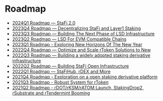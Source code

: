 # Roadmap
- [2024Q1 Roadmap — StaFi 2.0](https://medium.com/stafi/2024q1-roadmap-stafi-2-0-54ba4824270a)
- [2023Q4 Roadmap — Decentralizing StaFi and Layer1 Staking](https://medium.com/stafi/2023q4-roadmap-decentralizing-stafi-and-layer1-staking-89cf75d6a349)
- [2023Q3 Roadmap — Building The Next Phase of LSD Infrastructure](https://medium.com/stafi/2023q3-roadmap-building-the-next-phase-of-lsd-infrastructure-de9d885aa1a9)
- [2023Q2 Roadmap — LSD For EVM Compatible Chains](https://medium.com/stafi/2023q2-roadmap-lsd-for-evm-compatible-chains-862afe24be79)
- [2023Q1 Roadmap - Exploring New Horizons Of The New Year](https://medium.com/stafi/2023q1-roadmap-exploring-new-horizons-of-the-new-year-b8d0e51a5ad3)
- [2022Q4 Roadmap — Optimize and Scale rToken Solutions to New](https://medium.com/stafi/2022q4-roadmap-optimize-and-scale-rtoken-solutions-to-new-91605f3770d1)
- [2022Q3 Roadmap — Building a widely adopted staking derivative infrastructure](https://medium.com/stafi/2022q3-roadmap-building-a-widely-adopted-staking-derivative-infrastructure-edbfe83f5360)
- [2022Q2 Roadmap — Building StaFi Open Infrastructure](https://medium.com/stafi/2022-q2-roadmap-building-stafi-open-infrastructure-1b98fa8a3a19)
- [2022Q1 Roadmap — StaFiHub, rDEX and More](https://medium.com/stafi/stafi-2022-q1-roadmap-stafihub-rdex-and-more-d537f16679f7)
- [2021Q4 Roadmap - Exploration on a open staking derivative platform](https://medium.com/stafi/stafi-q4-roadmap-exploration-on-a-open-staking-derivative-platform-1a4beccb7cd7)
- [2021Q3 Roadmap - Robust System for rToken](https://medium.com/stafi/stafi-2021q3-roadmap-robust-system-for-rtoken-d06ade1f46e9)
- [2021Q2 Roadmap - rDOT/rKSM/rATOM Launch, StakingDrop2, rSubstrate and rTendermint Booming](https://medium.com/stafi/stafi-2021q2-roadmap-rdot-rksm-ratom-launch-stakingdrop2-rsubstrate-and-rtendermint-booming-1a97491adfef)
